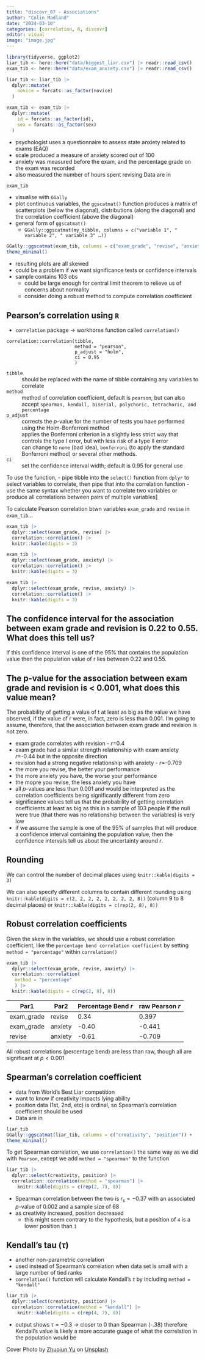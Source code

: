 ```yaml
---
title: "discovr_07 - Associations"
author: "Colin Madland"
date: "2024-03-10"
categories: [correlation, R, discovr]
editor: visual
image: "image.jpg"
---
```


```r
library(tidyverse, ggplot2)
liar_tib <- here::here("data/biggest_liar.csv") |> readr::read_csv()
exam_tib <- here::here("data/exam_anxiety.csv") |> readr::read_csv()
```


```r
liar_tib <- liar_tib |> 
  dplyr::mutate(
    novice = forcats::as_factor(novice)
  )
```


```r
exam_tib <- exam_tib |>
  dplyr::mutate(
    id = forcats::as_factor(id),
    sex = forcats::as_factor(sex)
  )
```

- psychologist uses a questionnaire to assess state anxiety related to exams (EAQ)
- scale produced a measure of anxiety scored out of 100
- anxiety was measured before the exam, and the percentage grade on the exam was recorded
- also measured the number of hours spent revising
Data are in

```r
exam_tib
```

- visualise with `GGally`
- plot continuous variables, the `ggscatmat()` function produces a matrix of scatterplots (below the diagonal), distributions (along the diagonal) and the correlation coefficient (above the diagonal)
- general form of `ggscatmat()`
  - `GGally::ggscatmat(my_tibble, columns = c("variable 1", " variable 2", " variable 3" …)) `

```r
GGally::ggscatmat(exam_tib, columns = c("exam_grade", "revise", "anxiety")) +
theme_minimal()
```

- resulting plots are all skewed
- could be a problem if we want significance tests or confidence intervals
- sample contains 103 obs
  - could be large enough for central limit theorem to relieve us of concerns about normality
  - consider doing a robust method to compute correlation coefficient

## Pearson's correlation using `R`

- `correlation` package -> workhorse function called `correlation()`
```
correlation::correlation(tibble,
                         method = "pearson",
                         p_adjust = "holm",
                         ci = 0.95
                         )
```

`tibble`
:  should be replaced with the name of tibble containing any variables to correlate

`method`
: method of correlation coefficient, default is `pearson`, but can also accept `spearman, kendall, biserial, polychoric, tetrachoric, and percentage`

`p_adjust`
: corrects the $p$-value for the number of tests you have performed using the Holm-Bonferroni method
: applies the Bonferroni criterion in a slightly less strict way that controls the type I error, but with less risk of a type II error
: can change to `none` (bad idea), `bonferroni` (to apply the standard Bonferroni method) or several other methods.

`ci`
: set the confidence interval width; default is 0.95 for general use

To use the function,
- pipe tibble into the `select()` function from `dplyr` to select variables to correlate, then pipe that into the correlation function
- use the same syntax whether you want to correlate two variables or produce all correlations between pairs of multiple variables]

To calculate Pearson correlation btwn variables `exam_grade` and `revise` in `exam_tib`...

```r
exam_tib |> 
  dplyr::select(exam_grade, revise) |> 
  correlation::correlation() |> 
  knitr::kable(digits = 3)
```

```r
exam_tib |> 
  dplyr::select(exam_grade, anxiety) |> 
  correlation::correlation() |> 
  knitr::kable(digits = 3)
```

```r
exam_tib |> 
  dplyr::select(exam_grade, revise, anxiety) |> 
  correlation::correlation() |> 
  knitr::kable(digits = 3)
```

::: {.callout-important collapse="true"}
## The confidence interval for the association between exam grade and revision is 0.22 to 0.55. What does this tell us?

If this confidence interval is one of the 95% that contains the population value then the population value of r lies between 0.22 and 0.55.

:::

::: {.callout-important collapse="true"}
## The p-value for the association between exam grade and revision is < 0.001, what does this value mean?

The probability of getting a value of t at least as big as the value we have observed, if the value of r were, in fact, zero is less than 0.001. I’m going to assume, therefore, that the association between exam grade and revision is not zero.

:::

- exam grade correlates with revision - $r$=0.4
- exam grade had a similar strength relationship with exam anxiety $r$=-0.44 but in the opposite direction
- revision had a strong negative relationship with anxiety - $r$=-0.709
- the more you revise, the better your performance
- the more anxiety you have, the worse your performance
- the mopre you revise, the less anxiety you have
- all $p$-values are less than 0.001 and would be interpreted as the correlation coefficients being significantly different from zero
- significance values tell us that the probability of getting correlation coefficients at least as big as this in a sample of 103 people if the null were true (that there was no relationship between the variables) is very low
- if we assume the sample is one of the 95% of samples that will produce a confidence interval containing the population value, then the confidence intervals tell us about the uncertainty around $r$.

::: {.callout-tip}
## Rounding

We can control the number of decimal places using `knitr::kable(digits = 3)`

We can also specify different columns to contain different rounding using `knitr::kable(digits = c(2, 2, 2, 2, 2, 2, 2, 2, 8))` (column 9 to 8 decimal places) or `knitr::kable(digits = c(rep(2, 8), 8))`
:::

## Robust correlation coefficients

Given the skew in the variables, we should use a robust correlation coefficient, like the `percentage bend correlation coefficient` by setting `method = "percentage"` within `correlation()`

```r
exam_tib |> 
  dplyr::select(exam_grade, revise, anxiety) |> 
  correlation::correlation(
   method = "percentage"
   ) |> 
  knitr::kable(digits = c(rep(2, 8), 8))
```

|Par1| Par2      | Percentage Bend $r$      | raw Pearson $r$       |
|  ---  |  ---  |  ---  |  ---  |
|exam_grade | revise      |   0.34    |0.397|
|  exam_grade     | anxiety      |  -0.40     | -0.441      |
|  revise     | anxiety      |  -0.61     | -0.709      |

All robust correlations (percentage bend) are less than raw, though all are significant at $p<0.001$

## Spearman's correlation coefficient

- data from World's Best Liar competition 
- want to know if creativity impacts lying ability
- position data (1st, 2nd, etc) is ordinal, so Spearman's correlation coefficient should be used
- Data are in

```r
liar_tib
GGally::ggscatmat(liar_tib, columns = c("creativity", "position")) +
theme_minimal()
```

To get Spearman correlation, we use `correlation()` the same way as we did with `Pearson`, except we add `method = "spearman"` to the function

```r
liar_tib |>
  dplyr::select(creativity, position) |> 
  correlation::correlation(method = "spearman") |> 
    knitr::kable(digits = c(rep(2, 7), 8))
```

- Spearman correlation between the two is $r_s=-0.37$ with an associated $p$-value of 0.002 and a sample size of  68
- as creativity increased, position decreased
  - this might seem contrary to the hypothesis, but a position of `4` is a lower position than `1`

## Kendall's tau ($\tau$)

- another non-parametric correlation
- used instead of Spearman's correlation when data set is small with a large number of tied ranks
- `correlation()` function will calculate Kendall's $\tau$ by including `method = "kendall"`

```r
liar_tib |>
  dplyr::select(creativity, position) |> 
  correlation::correlation(method = "kendall") |> 
    knitr::kable(digits = c(rep(4, 7), 8))
```

- output shows $\tau=-0.3$ -> closer to 0 than Spearman (-.38) therefore Kendall's value is likely a more accurate guage of what the correlation in the population would be


::: {.callout}

Cover Photo by <a href="https://unsplash.com/@heebase?utm_content=creditCopyText&utm_medium=referral&utm_source=unsplash">Zhuojun Yu</a> on <a href="https://unsplash.com/photos/a-sandy-beach-covered-in-snow-at-sunset-RsBkqnfmgjA?utm_content=creditCopyText&utm_medium=referral&utm_source=unsplash">Unsplash</a>

:::